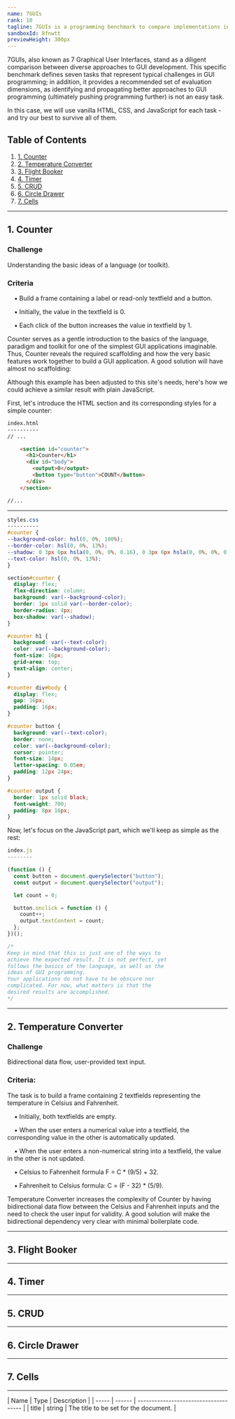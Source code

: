 ```yaml
---
name: 7GUIs
rank: 10
tagline: 7GUIs is a programming benchmark to compare implementations in terms of their notation. 
sandboxId: 8fnwtt
previewHeight: 300px
---
```



<LessonDescription name={frontmatter.name}>
  7GUIs, also known as 7 Graphical User Interfaces, stand as a diligent comparison between diverse 
  approaches to GUI development. This specific benchmark defines seven tasks that represent typical 
  challenges in GUI programming; in addition, it provides a recommended set of evaluation dimensions, 
  as identifying and propagating better approaches to GUI programming (ultimately pushing programming 
  further) is not an easy task.

  In this case, we will use vanilla HTML, CSS, and JavaScript for each task - and try our best to survive 
  all of them. 
</LessonDescription>

## Table of Contents

1. [1. Counter](#1-counter)
2. [2. Temperature Converter](#2-temperature-converter)
3. [3. Flight Booker](#3-flight-booker)
4. [4. Timer](#4-timer)
5. [5. CRUD](#5-crud) 
6. [6. Circle Drawer](#6-circle-drawer)
7. [7. Cells](#7-Cells)

---

<div class="reference">

  ## 1. Counter 

  ### Challenge 

  Understanding the basic ideas of a language (or toolkit).

  ### Criteria 

  &nbsp;&nbsp;&nbsp;&nbsp;▪ Build a frame containing a <span class="font-bold">label or read-only textfield</span> and a <span class="font-bold">button</span>.
  
  &nbsp;&nbsp;&nbsp;&nbsp;▪ Initially, the <span class="font-bold">value</span> in the textfield is <span class="font-bold">0</span>.
  
  &nbsp;&nbsp;&nbsp;&nbsp;▪ Each click of the button <span class="font-bold">increases the value</span> in textfield by 1. 

  Counter serves as a gentle introduction to the basics of the language, paradigm and toolkit for one of 
  the simplest GUI applications imaginable. Thus, Counter reveals the required scaffolding and how the 
  very basic features work together to build a GUI application. A good solution will have almost no 
  scaffolding:

  <CodePreview
    sandboxId={frontmatter.sandboxId}
    previewHeight={frontmatter.previewHeight}
  />

  Although this example has been adjusted to this site's needs, here's how we could achieve a similar result 
  with plain JavaScript. 

  First, let's introduce the <span class="font-bold">HTML</span> section and its <span class="font-bold">corresponding styles</span> for a simple counter: 

  <StaticCodeContainer>

  ```html
  index.html
  ----------
  // ...

      <section id="counter">
        <h1>Counter</h1>
        <div id="body">
          <output>0</output>
          <button type="button">COUNT</button>
        </div>
      </section>

  //...
  ```

  ---

  ```css 
  styles.css
  ----------
  #counter {
  --background-color: hsl(0, 0%, 100%);
  --border-color: hsl(0, 0%, 13%);
  --shadow: 0 3px 6px hsla(0, 0%, 0%, 0.16), 0 3px 6px hsla(0, 0%, 0%, 0.23);
  --text-color: hsl(0, 0%, 13%);
  }

  section#counter {
    display: flex;
    flex-direction: column;
    background: var(--background-color);
    border: 1px solid var(--border-color);
    border-radius: 4px;
    box-shadow: var(--shadow);
  }

  #counter h1 {
    background: var(--text-color);
    color: var(--background-color);
    font-size: 16px;
    grid-area: top;
    text-align: center;
  }

  #counter div#body {
    display: flex;
    gap: 16px;
    padding: 16px;
  }

  #counter button {
    background: var(--text-color);
    border: none;
    color: var(--background-color);
    cursor: pointer;
    font-size: 14px;
    letter-spacing: 0.05em;
    padding: 12px 24px;
  }

  #counter output {
    border: 1px solid black;
    font-weight: 700;
    padding: 8px 16px;
  }
  ```

  </StaticCodeContainer> 

  Now, let's focus on the JavaScript part, which we'll keep as simple as the rest: 

  <StaticCodeContainer> 

  ```js
  index.js
  --------

  (function () {
    const button = document.querySelector("button");
    const output = document.querySelector("output");

    let count = 0;

    button.onclick = function () {
      count++;
      output.textContent = count;
    };
  })();

  /* 
  Keep in mind that this is just one of the ways to 
  achieve the expected result. It is not perfect, yet 
  follows the basics of the language, as well as the 
  ideas of GUI programming. 
  Your applications do not have to be obscure nor 
  complicated. For now, what matters is that the 
  desired results are accomplished. 
  */
  ```
  </StaticCodeContainer> 

  ---

  ## 2. Temperature Converter 

  ### Challenge
  
  Bidirectional data flow, user-provided text input.

  ### Criteria:

  The task is to build a frame containing 2 textfields representing the temperature in Celsius and Fahrenheit. 

  &nbsp;&nbsp;&nbsp;&nbsp;▪ Initially, <span class="font-bold">both textfields</span> are empty.

  &nbsp;&nbsp;&nbsp;&nbsp;▪ When the user enters a numerical value into a textfield, the corresponding value in the other is automatically updated. 

  &nbsp;&nbsp;&nbsp;&nbsp;▪ When the user enters a non-numerical string into a textfield, the value in the other is not updated.

  &nbsp;&nbsp;&nbsp;&nbsp;▪ Celsius to Fahrenheit formula F = C * (9/5) + 32.

  &nbsp;&nbsp;&nbsp;&nbsp;▪ Fahrenheit to Celsius formula: C = (F - 32) * (5/9).

  Temperature Converter increases the complexity of Counter by having bidirectional data flow between the Celsius 
  and Fahrenheit inputs and the need to check the user input for validity. A good solution will make the bidirectional 
  dependency very clear with minimal boilerplate code.

   <CodePreview
    sandboxId="m82ywj"
    previewHeight="400px"
  />

  ---

  ## 3. Flight Booker 

  <CodePreview
    sandboxId="yh6xvl"
    previewHeight="550px"
  />

  ---

  ## 4. Timer 

  <CodePreview
    sandboxId="g4s5s2"
    previewHeight="450px"
  />

  ---

  ## 5. CRUD

  <CodePreview
    sandboxId="k2v2vt"
    previewHeight="600px"
  />

  ---

  ## 6. Circle Drawer 

  <CodePreview
    sandboxId="q6xmhn"
    previewHeight="500px"
  />



  ---

  ## 7. Cells 

   <CodePreview
    sandboxId="fljwpf"
    previewHeight="600px"
  />

  ---

  <div class="table-container">
  | Name  | Type   | Description                           |
  | ----- | ------ | ------------------------------------- |
  | title | string | The title to be set for the document. |
  </div>

  <StaticCodeContainer>

  </StaticCodeContainer>

</div>
